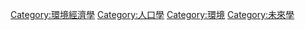 {{catmore}}
{{Commonscat|Sustainability}}

[[Category:環境經濟學|Category:環境經濟學]]
[[Category:人口學|Category:人口學]]
[[Category:環境|Category:環境]]
[[Category:未來學|Category:未來學]]